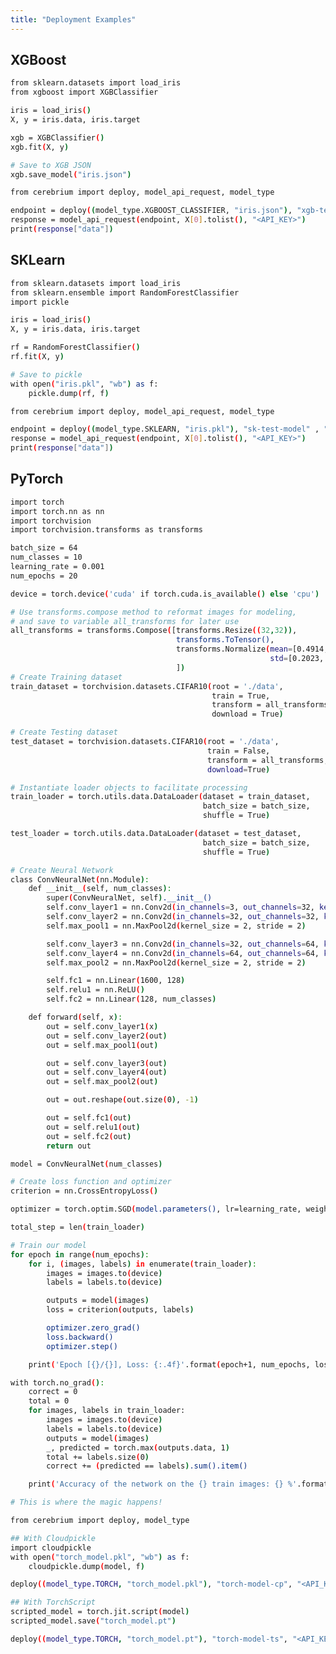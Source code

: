 ```yaml
---
title: "Deployment Examples"
---
```


## XGBoost

```bash XGBoost
from sklearn.datasets import load_iris
from xgboost import XGBClassifier

iris = load_iris()
X, y = iris.data, iris.target

xgb = XGBClassifier()
xgb.fit(X, y)

# Save to XGB JSON
xgb.save_model("iris.json")

from cerebrium import deploy, model_api_request, model_type

endpoint = deploy((model_type.XGBOOST_CLASSIFIER, "iris.json"), "xgb-test-model" , "<API_KEY>")
response = model_api_request(endpoint, X[0].tolist(), "<API_KEY>")
print(response["data"])
```

## SKLearn

```bash SKLearn
from sklearn.datasets import load_iris
from sklearn.ensemble import RandomForestClassifier
import pickle

iris = load_iris()
X, y = iris.data, iris.target

rf = RandomForestClassifier()
rf.fit(X, y)

# Save to pickle
with open("iris.pkl", "wb") as f:
    pickle.dump(rf, f)

from cerebrium import deploy, model_api_request, model_type

endpoint = deploy((model_type.SKLEARN, "iris.pkl"), "sk-test-model" , "<API_KEY>")
response = model_api_request(endpoint, X[0].tolist(), "<API_KEY>")
print(response["data"])
```

## PyTorch

```bash pytorch.ipynb
import torch
import torch.nn as nn
import torchvision
import torchvision.transforms as transforms

batch_size = 64
num_classes = 10
learning_rate = 0.001
num_epochs = 20

device = torch.device('cuda' if torch.cuda.is_available() else 'cpu')

# Use transforms.compose method to reformat images for modeling,
# and save to variable all_transforms for later use
all_transforms = transforms.Compose([transforms.Resize((32,32)),
                                     transforms.ToTensor(),
                                     transforms.Normalize(mean=[0.4914, 0.4822, 0.4465],
                                                          std=[0.2023, 0.1994, 0.2010])
                                     ])
# Create Training dataset
train_dataset = torchvision.datasets.CIFAR10(root = './data',
                                             train = True,
                                             transform = all_transforms,
                                             download = True)

# Create Testing dataset
test_dataset = torchvision.datasets.CIFAR10(root = './data',
                                            train = False,
                                            transform = all_transforms,
                                            download=True)

# Instantiate loader objects to facilitate processing
train_loader = torch.utils.data.DataLoader(dataset = train_dataset,
                                           batch_size = batch_size,
                                           shuffle = True)

test_loader = torch.utils.data.DataLoader(dataset = test_dataset,
                                           batch_size = batch_size,
                                           shuffle = True)

# Create Neural Network
class ConvNeuralNet(nn.Module):
    def __init__(self, num_classes):
        super(ConvNeuralNet, self).__init__()
        self.conv_layer1 = nn.Conv2d(in_channels=3, out_channels=32, kernel_size=3)
        self.conv_layer2 = nn.Conv2d(in_channels=32, out_channels=32, kernel_size=3)
        self.max_pool1 = nn.MaxPool2d(kernel_size = 2, stride = 2)

        self.conv_layer3 = nn.Conv2d(in_channels=32, out_channels=64, kernel_size=3)
        self.conv_layer4 = nn.Conv2d(in_channels=64, out_channels=64, kernel_size=3)
        self.max_pool2 = nn.MaxPool2d(kernel_size = 2, stride = 2)

        self.fc1 = nn.Linear(1600, 128)
        self.relu1 = nn.ReLU()
        self.fc2 = nn.Linear(128, num_classes)

    def forward(self, x):
        out = self.conv_layer1(x)
        out = self.conv_layer2(out)
        out = self.max_pool1(out)

        out = self.conv_layer3(out)
        out = self.conv_layer4(out)
        out = self.max_pool2(out)

        out = out.reshape(out.size(0), -1)

        out = self.fc1(out)
        out = self.relu1(out)
        out = self.fc2(out)
        return out

model = ConvNeuralNet(num_classes)

# Create loss function and optimizer
criterion = nn.CrossEntropyLoss()

optimizer = torch.optim.SGD(model.parameters(), lr=learning_rate, weight_decay = 0.005, momentum = 0.9)

total_step = len(train_loader)

# Train our model
for epoch in range(num_epochs):
    for i, (images, labels) in enumerate(train_loader):
        images = images.to(device)
        labels = labels.to(device)

        outputs = model(images)
        loss = criterion(outputs, labels)

        optimizer.zero_grad()
        loss.backward()
        optimizer.step()

    print('Epoch [{}/{}], Loss: {:.4f}'.format(epoch+1, num_epochs, loss.item()))

with torch.no_grad():
    correct = 0
    total = 0
    for images, labels in train_loader:
        images = images.to(device)
        labels = labels.to(device)
        outputs = model(images)
        _, predicted = torch.max(outputs.data, 1)
        total += labels.size(0)
        correct += (predicted == labels).sum().item()

    print('Accuracy of the network on the {} train images: {} %'.format(50000, 100 * correct / total))

# This is where the magic happens!

from cerebrium import deploy, model_type

## With Cloudpickle
import cloudpickle
with open("torch_model.pkl", "wb") as f:
    cloudpickle.dump(model, f)

deploy((model_type.TORCH, "torch_model.pkl"), "torch-model-cp", "<API_KEY>")

## With TorchScript
scripted_model = torch.jit.script(model)
scripted_model.save("torch_model.pt")

deploy((model_type.TORCH, "torch_model.pt"), "torch-model-ts", "<API_KEY>")
```
